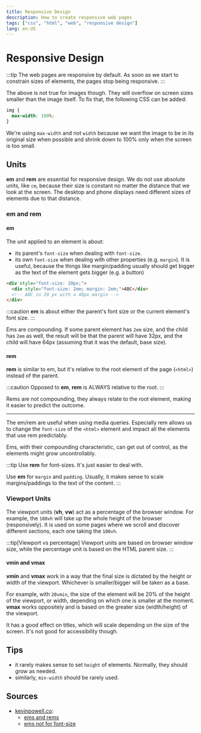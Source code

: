 ```yaml
---
title: Responsive Design
description: How to create responsive web pages
tags: ["css", "html", "web", "responsive design"]
lang: en-US
---
```



# Responsive Design

:::tip
The web pages are responsive by default. As soon as we start to constrain sizes
of elements, the pages stop being responsive.
:::

The above is not true for images though. They will overflow on screen sizes
smaller than the image itself. To fix that, the following CSS can be added:

```css
img {
  max-width: 100%;
}
```

We're using `max-width` and not `width` because we want the image to be in its
original size when possible and shrink down to 100% only when the screen is too
small.

## Units

**em** and **rem** are essential for responsive design. We do not use absolute
units, like `cm`, because their size is constant no matter the distance that we
look at the screen. The desktop and phone displays need different sizes of
elements due to that distance.

### em and rem

#### em

The unit applied to an element is about:

- its parent's `font-size` when dealing with `font-size`.
- its own `font-size` when dealing with other properties (e.g. `margin`). It is
  useful, because the things like margin/padding usually should get bigger as
  the text of the element gets bigger (e.g. a button)

```html
<div style="font-size: 10px;">
  <div style="font-size: 2em; margin: 2em;">ABC</div>
  <!-- ABC in 20 px with a 40px margin -->
</div>
```

:::caution
**em** is about either the parent's font size or the current element's
font size.
:::

Ems are compounding. If some parent element has `2em` size, and the child has
`2em` as well, the result will be that the parent will have 32px, and the child
will have 64px (assuming that it was the default, base size).

#### rem

**rem** is similar to em, but it's relative to the root element of the page
(`<html>`) instead of the parent.

:::caution
Opposed to **em**, **rem** is ALWAYS relative to the root.
:::

Rems are not compounding, they always relate to the root element, making it
easier to predict the outcome.

---

The em/rem are useful when using media queries. Especially rem allows us to
change the `font-size` of the `<html>` element and impact all the elements that
use rem predictably.

Ems, with their compounding characteristic, can get out of control, as the
elements might grow uncontrollably.

:::tip
Use **rem** for font-sizes. It's just easier to deal with.

Use **em** for `margin` and `padding`. Usually, it makes sense to scale
margins/paddings to the text of the content.
:::

### Viewport Units

The viewport units (**vh**, **vw**) act as a percentage of the browser window.
For example, the `100vh` will take up the whole height of the browser
(responsively). It is used on some pages where we scroll and discover different
sections, each one taking the `100vh`.

:::tip[Viewport vs percentage]
Viewport units are based on browser window size, while the percentage unit is
based on the HTML parent size.
:::

#### vmin and vmax

**vmin** and **vmax** work in a way that the final size is dictated by the height
or width of the viewport. Whichever is smaller/bigger will be taken as a base.

For example, with `20vmin`, the size of the element will be 20% of the height of
the viewport, or width, depending on which one is smaller at the moment.
**vmax** works oppositely and is based on the greater size (width/height) of the
viewport.

It has a good effect on titles, which will scale depending on the size of the
screen. It's not good for accessibility though.

## Tips

- it rarely makes sense to set `height` of elements. Normally, they should grow as
  needed.
- similarly, `min-width` should be rarely used.

## Sources

- [kevinpowell.co](https://kevinpowell.co):
  - [ems and rems](https://www.youtube.com/watch?v=_-aDOAMmDHI)
  - [ems not for
    font-size](https://www.youtube.com/watch?v=pautqDqa54I&t=239s)


